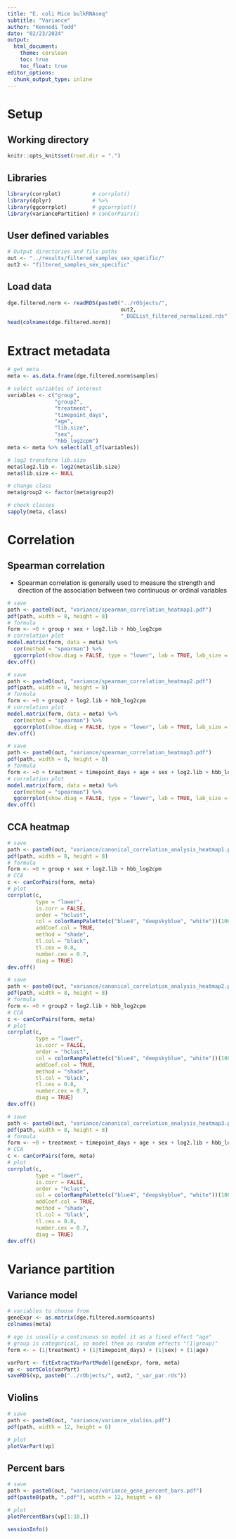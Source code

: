 ```yaml
---
title: "E. coli Mice bulkRNAseq"
subtitle: "Variance"
author: "Kennedi Todd"
date: "02/23/2024"
output:
  html_document:
    theme: cerulean
    toc: true
    toc_float: true
editor_options: 
  chunk_output_type: inline
---
```


# Setup
## Working directory
```r
knitr::opts_knit$set(root.dir = ".")
```

## Libraries
```r
library(corrplot)          # corrplot()
library(dplyr)             # %>%
library(ggcorrplot)        # ggcorrplot()
library(variancePartition) # canCorPairs()
```

## User defined variables
```r
# Output directories and file paths
out <- "../results/filtered_samples_sex_specific/"
out2 <- "filtered_samples_sex_specific"
```

## Load data
```r
dge.filtered.norm <- readRDS(paste0("../rObjects/",
                                    out2, 
                                    "_DGEList_filtered_normalized.rds"))
head(colnames(dge.filtered.norm))
```

# Extract metadata
```r
# get meta
meta <- as.data.frame(dge.filtered.norm$samples)

# select variables of interest
variables <- c("group",
               "group2",
               "treatment",
               "timepoint_days",
               "age",
               "lib.size",
               "sex",
               "hbb_log2cpm")
meta <- meta %>% select(all_of(variables))

# log2 transform lib.size
meta$log2.lib <- log2(meta$lib.size)
meta$lib.size <- NULL

# change class
meta$group2 <- factor(meta$group2)

# check classes
sapply(meta, class)
```

# Correlation
## Spearman correlation
- Spearman correlation is generally used to measure the strength and direction of the association between two continuous or ordinal variables
```r
# save
path <- paste0(out, "variance/spearman_correlation_heatmap1.pdf")
pdf(path, width = 8, height = 8)
# formula
form <- ~0 + group + sex + log2.lib + hbb_log2cpm
# correlation plot
model.matrix(form, data = meta) %>% 
  cor(method = "spearman") %>% 
  ggcorrplot(show.diag = FALSE, type = "lower", lab = TRUE, lab_size = 2)
dev.off()

# save
path <- paste0(out, "variance/spearman_correlation_heatmap2.pdf")
pdf(path, width = 8, height = 8)
# formula
form <- ~0 + group2 + log2.lib + hbb_log2cpm
# correlation plot
model.matrix(form, data = meta) %>% 
  cor(method = "spearman") %>% 
  ggcorrplot(show.diag = FALSE, type = "lower", lab = TRUE, lab_size = 2)
dev.off()

# save
path <- paste0(out, "variance/spearman_correlation_heatmap3.pdf")
pdf(path, width = 8, height = 8)
# formula
form <- ~0 + treatment + timepoint_days + age + sex + log2.lib + hbb_log2cpm
# correlation plot
model.matrix(form, data = meta) %>% 
  cor(method = "spearman") %>% 
  ggcorrplot(show.diag = FALSE, type = "lower", lab = TRUE, lab_size = 2)
dev.off()
```

## CCA heatmap
```r
# save
path <- paste0(out, "variance/canonical_correlation_analysis_heatmap1.pdf")
pdf(path, width = 8, height = 8)
# formula
form <- ~0 + group + sex + log2.lib + hbb_log2cpm
# CCA
c <- canCorPairs(form, meta)
# plot
corrplot(c,
         type = "lower",
         is.corr = FALSE,
         order = "hclust",
         col = colorRampPalette(c("blue4", "deepskyblue", "white"))(100),
         addCoef.col = TRUE,
         method = "shade",
         tl.col = "black",
         tl.cex = 0.8,
         number.cex = 0.7,
         diag = TRUE)
dev.off()

# save
path <- paste0(out, "variance/canonical_correlation_analysis_heatmap2.pdf")
pdf(path, width = 8, height = 8)
# formula
form <- ~0 + group2 + log2.lib + hbb_log2cpm
# CCA
c <- canCorPairs(form, meta)
# plot
corrplot(c,
         type = "lower",
         is.corr = FALSE,
         order = "hclust",
         col = colorRampPalette(c("blue4", "deepskyblue", "white"))(100),
         addCoef.col = TRUE,
         method = "shade",
         tl.col = "black",
         tl.cex = 0.8,
         number.cex = 0.7,
         diag = TRUE)
dev.off()

# save
path <- paste0(out, "variance/canonical_correlation_analysis_heatmap3.pdf")
pdf(path, width = 8, height = 8)
# formula
form <- ~0 + treatment + timepoint_days + age + sex + log2.lib + hbb_log2cpm
# CCA
c <- canCorPairs(form, meta)
# plot
corrplot(c,
         type = "lower",
         is.corr = FALSE,
         order = "hclust",
         col = colorRampPalette(c("blue4", "deepskyblue", "white"))(100),
         addCoef.col = TRUE,
         method = "shade",
         tl.col = "black",
         tl.cex = 0.8,
         number.cex = 0.7,
         diag = TRUE)
dev.off()
```

# Variance partition
## Variance model
```r
# variables to choose from
geneExpr <- as.matrix(dge.filtered.norm$counts)
colnames(meta)

# age is usually a continuous so model it as a fixed effect "age"
# group is categorical, so model them as random effects "(1|group)"
form <- ~ (1|treatment) + (1|timepoint_days) + (1|sex) + (1|age)

varPart <- fitExtractVarPartModel(geneExpr, form, meta)
vp <- sortCols(varPart)
saveRDS(vp, paste0("../rObjects/", out2, "_var_par.rds"))
```

## Violins
```r
# save
path <- paste0(out, "variance/variance_violins.pdf")
pdf(path, width = 12, height = 6)

# plot
plotVarPart(vp)
```

## Percent bars
```r
# save
path <- paste0(out, "variance/variance_gene_percent_bars.pdf")
pdf(paste0(path, ".pdf"), width = 12, height = 6)

# plot
plotPercentBars(vp[1:10,])
```


```r
sessionInfo()
```
